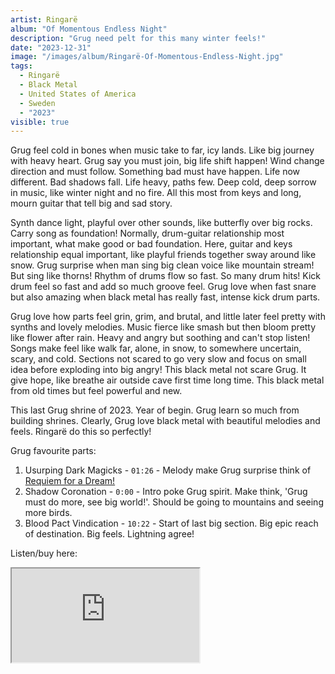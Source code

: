 ```yaml
---
artist: Ringarë
album: "Of Momentous Endless Night"
description: "Grug need pelt for this many winter feels!"
date: "2023-12-31"
image: "/images/album/Ringarë-Of-Momentous-Endless-Night.jpg"
tags:
  - Ringarë
  - Black Metal
  - United States of America
  - Sweden
  - "2023"
visible: true
---
```


Grug feel cold in bones when music take to far, icy lands. Like big journey with heavy heart. Grug say you must join, big life shift happen! Wind change direction and must follow. Something bad must have happen. Life now different. Bad shadows fall. Life heavy, paths few. Deep cold, deep sorrow in music, like winter night and no fire. All this most from keys and long, mourn guitar that tell big and sad story.

Synth dance light, playful over other sounds, like butterfly over big rocks. Carry song as foundation! Normally, drum-guitar relationship most important, what make good or bad foundation. Here, guitar and keys relationship equal important, like playful friends together sway around like snow. Grug surprise when man sing big clean voice like mountain stream! But sing like thorns! Rhythm of drums flow so fast. So many drum hits! Kick drum feel so fast and add so much groove feel. Grug love when fast snare but also amazing when black metal has really fast, intense kick drum parts.

Grug love how parts feel grin, grim, and brutal, and little later feel pretty with synths and lovely melodies. Music fierce like smash but then bloom pretty like flower after rain. Heavy and angry but soothing and can't stop listen! Songs make feel like walk far, alone, in snow, to somewhere uncertain, scary, and cold. Sections not scared to go very slow and focus on small idea before exploding into big angry! This black metal not scare Grug. It give hope, like breathe air outside cave first time long time. This black metal from old times but feel powerful and new.

This last Grug shrine of 2023. Year of begin. Grug learn so much from building shrines. Clearly, Grug love black metal with beautiful melodies and feels. Ringarë do this so perfectly!

Grug favourite parts:

1. Usurping Dark Magicks - `01:26` - Melody make Grug surprise think of <a href="https://youtu.be/4I-GGTCV0K0?si=S9vkw2B8bR6pOBET&t=96">Requiem for a Dream!</a>
1. Shadow Coronation - `0:00` - Intro poke Grug spirit. Make think, 'Grug must do more, see big world!'. Should be going to mountains and seeing more birds.
1. Blood Pact Vindication - `10:22` - Start of last big section. Big epic reach of destination. Big feels. Lightning agree!

Listen/buy here:

<iframe
  style={{ border: "0", width: "350px", height: "600px" }}
  src="https://bandcamp.com/EmbeddedPlayer/album=2095080631/size=large/bgcol=333333/linkcol=ffffff/transparent=true/"
  seamless>
  <a href="https://avantgardemusic.bandcamp.com/album/of-momentous-endless-night">
    Of Momentous Endless Night by Ringarë
  </a>
</iframe>
